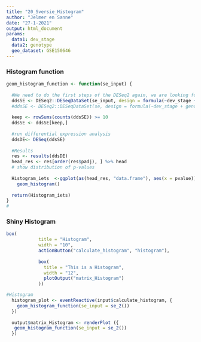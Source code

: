 ```yaml
---
title: "20_Sversie_Histogram"
author: "Jelmer en Sanne"
date: "27-1-2021"
output: html_document
params:
  data1: dev_stage
  data2: genotype
  geo_dataset: GSE150646
---
```



### Histogram function
```r
geom_histogram_function <- function(se_input) {
  
  #We need to do the first steps of the DESeq2 again, we are looking for a solution to make this easier
  ddsSE <- DESeq2::DESeqDataSet(se_input, design = formula(~dev_stage + genotype))
  #ddsSE <- DESeq2::DESeqDataSet(se, design = formula(~dev_stage + genotype))
  
  keep <- rowSums(counts(ddsSE)) >= 10
  ddsSE <- ddsSE[keep,]
  
  #run differential expression analysis
  ddsDE<- DESeq(ddsSE)
  
  #Results
  res <- results(ddsDE)
  head_res <- res[order(res$padj), ] %>% head
  # show distribution of p-values
  
  Histogram_iets  <-ggplot(as(head_res, "data.frame"), aes(x = pvalue)) +
    geom_histogram()
  
  return(Histogram_iets)
}
#
```


### Shiny Histogram
```r
box(
            title = "Histogram",
            width = "10",
            actionButton("calculate_histogram", "histogram"),
            
            box(
              title = "This is a Histogram",
              width = "12",
              plotOutput("matrix_Histogram")
            ))
```

```r
#Histogram
  histogram_plot <- eventReactive(input$calculate_histogram, {
    geom_histogram_function(se_input = se_2())
  })
  
  output$matrix_Histogram <- renderPlot ({
   geom_histogram_function(se_input = se_2())
  })
```


